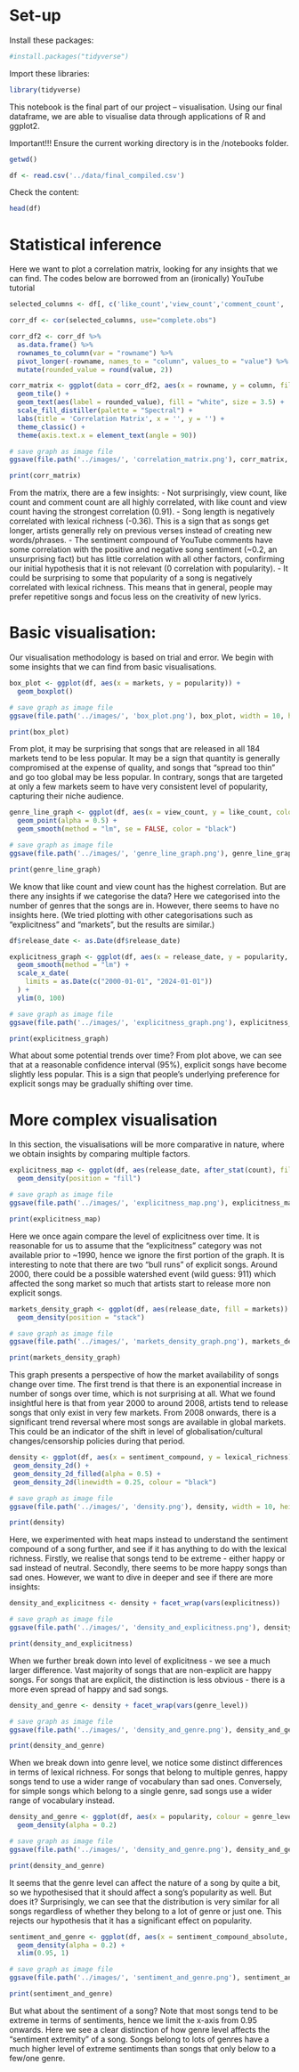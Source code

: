 # Set-up

Install these packages:
```r
#install.packages("tidyverse")
```

Import these libraries:
```r
library(tidyverse)
```


This notebook is the final part of our project – visualisation. Using our final dataframe, we are able to visualise data through applications of R and ggplot2.

Important!!! Ensure the current working directory is in the /notebooks folder.

```r
getwd()
```

```r
df <- read.csv('../data/final_compiled.csv')
```

Check the content:

```r
head(df)
```

# Statistical inference

Here we want to plot a correlation matrix, looking for any insights that we can find. The codes below are borrowed from an (ironically) YouTube tutorial

```r
selected_columns <- df[, c('like_count','view_count','comment_count', 'comments_sentiment', 'sentiment_positive', 'sentiment_neutral', 'sentiment_negative', 'sentiment_compound_absolute', 'lexical_richness', 'song_length', 'popularity')]

corr_df <- cor(selected_columns, use="complete.obs")
```

```r
corr_df2 <- corr_df %>% 
  as.data.frame() %>% 
  rownames_to_column(var = "rowname") %>% 
  pivot_longer(-rowname, names_to = "column", values_to = "value") %>% 
  mutate(rounded_value = round(value, 2))
```

```r
corr_matrix <- ggplot(data = corr_df2, aes(x = rowname, y = column, fill = value)) +
  geom_tile() +
  geom_text(aes(label = rounded_value), fill = "white", size = 3.5) + 
  scale_fill_distiller(palette = "Spectral") +
  labs(title = 'Correlation Matrix', x = '', y = '') +
  theme_classic() +
  theme(axis.text.x = element_text(angle = 90))

# save graph as image file
ggsave(file.path('../images/', 'correlation_matrix.png'), corr_matrix, width = 10, height = 10, units = 'in')

print(corr_matrix)
```
From the matrix, there are a few insights:
- Not surprisingly, view count, like count and comment count are all highly correlated, with like count and view count having the strongest correlation (0.91).
- Song length is negatively correlated with lexical richness (-0.36). This is a sign that as songs get longer, artists generally rely on previous verses instead of creating new words/phrases.
- The sentiment compound of YouTube comments have some correlation with the positive and negative song sentiment (~0.2, an unsurprising fact) but has little correlation with all other factors, confirming our initial hypothesis that it is not relevant (0 correlation with popularity).
- It could be surprising to some that popularity of a song is negatively correlated with lexical richness. This means that in general, people may prefer repetitive songs and focus less on the creativity of new lyrics.

# Basic visualisation:

Our visualisation methodology is based on trial and error. We begin with some insights that we can find from basic visualisations.

```r
box_plot <- ggplot(df, aes(x = markets, y = popularity)) +
  geom_boxplot()

# save graph as image file
ggsave(file.path('../images/', 'box_plot.png'), box_plot, width = 10, height = 10, units = 'in')

print(box_plot)
```

From plot, it may be surprising that songs that are released in all 184 markets tend to be less popular. It may be a sign that quantity is generally compromised at the expense of quality, and songs that "spread too thin" and go too global may be less popular. In contrary, songs that are targeted at only a few markets seem to have very consistent level of popularity, capturing their niche audience.

```r
genre_line_graph <- ggplot(df, aes(x = view_count, y = like_count, color = genre_level)) +
  geom_point(alpha = 0.5) +
  geom_smooth(method = "lm", se = FALSE, color = "black")

# save graph as image file
ggsave(file.path('../images/', 'genre_line_graph.png'), genre_line_graph, width = 10, height = 10, units = 'in')

print(genre_line_graph)
```

We know that like count and view count has the highest correlation. But are there any insights if we categorise the data? Here we categorised into the number of genres that the songs are in. However, there seems to have no insights here. (We tried plotting with other categorisations such as "explicitness" and "markets", but the results are similar.)

```r
df$release_date <- as.Date(df$release_date)

explicitness_graph <- ggplot(df, aes(x = release_date, y = popularity, colour = explicitness)) +
  geom_smooth(method = "lm") +
  scale_x_date(
    limits = as.Date(c("2000-01-01", "2024-01-01"))
  ) +
  ylim(0, 100)

# save graph as image file
ggsave(file.path('../images/', 'explicitness_graph.png'), explicitness_graph, width = 10, height = 10, units = 'in')

print(explicitness_graph)
```

What about some potential trends over time? From plot above, we can see that at a reasonable confidence interval (95%), explicit songs have become slightly less popular. This is a sign that people's underlying preference for explicit songs may be gradually shifting over time.

# More complex visualisation

In this section, the visualisations will be more comparative in nature, where we obtain insights by comparing multiple factors.

```r
explicitness_map <- ggplot(df, aes(release_date, after_stat(count), fill = explicitness)) +
  geom_density(position = "fill")

# save graph as image file
ggsave(file.path('../images/', 'explicitness_map.png'), explicitness_map, width = 10, height = 10, units = 'in')

print(explicitness_map)
```

Here we once again compare the level of explicitness over time. It is reasonable for us to assume that the "explicitness" category was not available prior to ~1990, hence we ignore the first portion of the graph. It is interesting to note that there are two "bull runs" of explicit songs. Around 2000, there could be a possible watershed event (wild guess: 911) which affected the song market so much that artists start to release more non explicit songs.

```r
markets_density_graph <- ggplot(df, aes(release_date, fill = markets)) +
  geom_density(position = "stack")

# save graph as image file
ggsave(file.path('../images/', 'markets_density_graph.png'), markets_density_graph, width = 10, height = 10, units = 'in')

print(markets_density_graph)
```

This graph presents a perspective of how the market availability of songs change over time. The first trend is that there is an exponential increase in number of songs over time, which is not surprising at all. What we found insightful here is that from year 2000 to around 2008, artists tend to release songs that only exist in very few markets. From 2008 onwards, there is a significant trend reversal where most songs are available in global markets. This could be an indicator of the shift in level of globalisation/cultural changes/censorship policies during that period.

```r
density <- ggplot(df, aes(x = sentiment_compound, y = lexical_richness)) +
 geom_density_2d() +
 geom_density_2d_filled(alpha = 0.5) +
 geom_density_2d(linewidth = 0.25, colour = "black")

# save graph as image file
ggsave(file.path('../images/', 'density.png'), density, width = 10, height = 10, units = 'in')

print(density)
```

Here, we experimented with heat maps instead to understand the sentiment compound of a song further, and see if it has anything to do with the lexical richness. Firstly, we realise that songs tend to be extreme - either happy or sad instead of neutral. Secondly, there seems to be more happy songs than sad ones. However, we want to dive in deeper and see if there are more insights:

```r
density_and_explicitness <- density + facet_wrap(vars(explicitness))

# save graph as image file
ggsave(file.path('../images/', 'density_and_explicitness.png'), density_and_explicitness, width = 10, height = 10, units = 'in')

print(density_and_explicitness)
```

When we further break down into level of explicitness - we see a much larger difference. Vast majority of songs that are non-explicit are happy songs. For songs that are explicit, the distinction is less obvious - there is a more even spread of happy and sad songs.

```r
density_and_genre <- density + facet_wrap(vars(genre_level))

# save graph as image file
ggsave(file.path('../images/', 'density_and_genre.png'), density_and_genre, width = 10, height = 10, units = 'in')

print(density_and_genre)
```

When we break down into genre level, we notice some distinct differences in terms of lexical richness. For songs that belong to multiple genres, happy songs tend to use a wider range of vocabulary than sad ones. Conversely, for simple songs which belong to a single genre, sad songs use a wider range of vocabulary instead.

```r
density_and_genre <- ggplot(df, aes(x = popularity, colour = genre_level, fill = genre_level)) +
  geom_density(alpha = 0.2)

# save graph as image file
ggsave(file.path('../images/', 'density_and_genre.png'), density_and_genre, width = 10, height = 10, units = 'in')

print(density_and_genre)
```

It seems that the genre level can affect the nature of a song by quite a bit, so we hypothesised that it should affect a song's popularity as well. But does it? Surprisingly, we can see that the distribution is very similar for all songs regardless of whether they belong to a lot of genre or just one. This rejects our hypothesis that it has a significant effect on popularity.

```r
sentiment_and_genre <- ggplot(df, aes(x = sentiment_compound_absolute, colour = genre_level, fill = genre_level)) +
  geom_density(alpha = 0.2) +
  xlim(0.95, 1)

# save graph as image file
ggsave(file.path('../images/', 'sentiment_and_genre.png'), sentiment_and_genre, width = 10, height = 10, units = 'in')

print(sentiment_and_genre)
```

But what about the sentiment of a song? Note that most songs tend to be extreme in terms of sentiments, hence we limit the x-axis from 0.95 onwards. Here we see a clear distinction of how genre level affects the "sentiment extremity" of a song. Songs belong to lots of genres have a much higher level of extreme sentiments than songs that only below to a few/one genre.